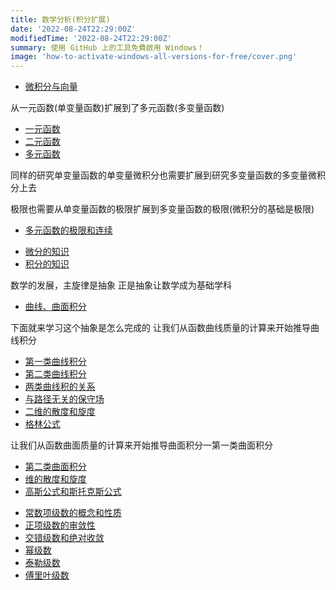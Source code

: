 ```yaml
---
title: 数学分析(积分扩展)
date: '2022-08-24T22:29:00Z'
modifiedTime: '2022-08-24T22:29:00Z'
summary: 使用 GitHub 上的工具免費啟用 Windows！
image: 'how-to-activate-windows-all-versions-for-free/cover.png'
---
```


- [微积分与向量](/blog/Calculus-and-vectors)

<Alert icon='🔗' title='从单变量函数扩展到多变量函数' color='blue' radius='md'>

从一元函数(单变量函数)扩展到了多元函数(多变量函数)

- [一元函数](https://nextjs.org/docs/basic-features/data-fetching/get-static-props)
- [二元函数](https://nextjs.org/docs/routing/dynamic-routes)
- [多元函数](https://mdxjs.com/)

同样的研究单变量函数的单变量微积分也需要扩展到研究多变量函数的多变量微积分上去

极限也需要从单变量函数的极限扩展到多变量函数的极限(微积分的基础是极限)

- [多元函数的极限和连续](https://mdxjs.com/)

</Alert>

- [微分的知识](https://nextjs.org/docs/basic-features/data-fetching/get-static-props)
- [积分的知识](https://nextjs.org/docs/routing/dynamic-routes)

<Alert icon='🔗' title='积分扩展' color='blue' radius='md'>

数学的发展，主旋律是抽象
正是抽象让数学成为基础学科

- [曲线、曲面积分](https://nextjs.org/docs/basic-features/data-fetching/get-static-paths)

下面就来学习这个抽象是怎么完成的
让我们从函数曲线质量的计算来开始推导曲线积分

- [第一类曲线积分](https://nextjs.org/docs/basic-features/data-fetching/get-static-props)
- [第二类曲线积分](https://nextjs.org/docs/routing/dynamic-routes)
- [两类曲线积的关系](https://mdxjs.com/)
- [与路径无关的保守场](https://nextjs.org/docs/basic-features/data-fetching/get-static-paths)
- [二维的散度和旋度](https://nextjs.org/docs/basic-features/data-fetching/get-static-props)
- [格林公式](https://nextjs.org/docs/routing/dynamic-routes)

让我们从函数曲面质量的计算来开始推导曲面积分一第一类曲面积分

- [第二类曲面积分](https://mdxjs.com/)
- [维的散度和旋度](https://nextjs.org/docs/routing/dynamic-routes)
- [高斯公式和斯托克斯公式](https://mdxjs.com/)

</Alert>

- [常数项级数的概念和性质](https://nextjs.org/docs/basic-features/data-fetching/get-static-props)
- [正项级数的审敛性](https://nextjs.org/docs/routing/dynamic-routes)
- [交错级数和绝对收敛](https://mdxjs.com/)
- [幂级数](https://nextjs.org/docs/basic-features/data-fetching/get-static-paths)
- [泰勒级数](https://nextjs.org/docs/basic-features/data-fetching/get-static-props)
- [傅里叶级数](https://nextjs.org/docs/routing/dynamic-routes)
